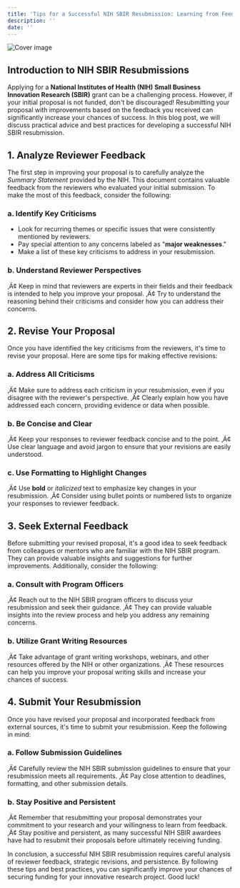 ```yaml
---
title: 'Tips for a Successful NIH SBIR Resubmission: Learning from Feedback and Improving Your Proposal'
description: ''
date: ''
---
```

![Cover image](//904133d31006c5cfee432029d4ab4b31.cdn.bubble.io/f1683613455293x676956134459581200/markus-winkler-IrRbSND5EUc-unsplash.jpg)

## Introduction to NIH SBIR Resubmissions

 Applying for a **National Institutes of Health (NIH) Small Business Innovation Research (SBIR)** grant can be a challenging process. However, if your initial proposal is not funded, don't be discouraged! Resubmitting your proposal with improvements based on the feedback you received can significantly increase your chances of success. In this blog post, we will discuss practical advice and best practices for developing a successful NIH SBIR resubmission.

## 1. Analyze Reviewer Feedback

 The first step in improving your proposal is to carefully analyze the *Summary Statement* provided by the NIH. This document contains valuable feedback from the reviewers who evaluated your initial submission. To make the most of this feedback, consider the following:

### a. Identify Key Criticisms

 - Look for recurring themes or specific issues that were consistently mentioned by reviewers.
 - Pay special attention to any concerns labeled as "**major weaknesses**."
 - Make a list of these key criticisms to address in your resubmission.

### b. Understand Reviewer Perspectives

 ‚Ä¢ Keep in mind that reviewers are experts in their fields and their feedback is intended to help you improve your proposal.
 ‚Ä¢ Try to understand the reasoning behind their criticisms and consider how you can address their concerns.

## 2. Revise Your Proposal

 Once you have identified the key criticisms from the reviewers, it's time to revise your proposal. Here are some tips for making effective revisions:

### a. Address All Criticisms

 ‚Ä¢ Make sure to address each criticism in your resubmission, even if you disagree with the reviewer's perspective.
 ‚Ä¢ Clearly explain how you have addressed each concern, providing evidence or data when possible.

### b. Be Concise and Clear

 ‚Ä¢ Keep your responses to reviewer feedback concise and to the point.
 ‚Ä¢ Use clear language and avoid jargon to ensure that your revisions are easily understood.

### c. Use Formatting to Highlight Changes

 ‚Ä¢ Use **bold** or *italicized* text to emphasize key changes in your resubmission.
 ‚Ä¢ Consider using bullet points or numbered lists to organize your responses to reviewer feedback.

## 3. Seek External Feedback

 Before submitting your revised proposal, it's a good idea to seek feedback from colleagues or mentors who are familiar with the NIH SBIR program. They can provide valuable insights and suggestions for further improvements. Additionally, consider the following:

### a. Consult with Program Officers

 ‚Ä¢ Reach out to the NIH SBIR program officers to discuss your resubmission and seek their guidance.
 ‚Ä¢ They can provide valuable insights into the review process and help you address any remaining concerns.

### b. Utilize Grant Writing Resources

 ‚Ä¢ Take advantage of grant writing workshops, webinars, and other resources offered by the NIH or other organizations.
 ‚Ä¢ These resources can help you improve your proposal writing skills and increase your chances of success.

## 4. Submit Your Resubmission

 Once you have revised your proposal and incorporated feedback from external sources, it's time to submit your resubmission. Keep the following in mind:

### a. Follow Submission Guidelines

 ‚Ä¢ Carefully review the NIH SBIR submission guidelines to ensure that your resubmission meets all requirements.
 ‚Ä¢ Pay close attention to deadlines, formatting, and other submission details.

### b. Stay Positive and Persistent

 ‚Ä¢ Remember that resubmitting your proposal demonstrates your commitment to your research and your willingness to learn from feedback.
 ‚Ä¢ Stay positive and persistent, as many successful NIH SBIR awardees have had to resubmit their proposals before ultimately receiving funding.
 
 In conclusion, a successful NIH SBIR resubmission requires careful analysis of reviewer feedback, strategic revisions, and persistence. By following these tips and best practices, you can significantly improve your chances of securing funding for your innovative research project. Good luck!
